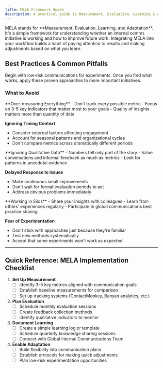 ```yaml
---
title: MELA Framework Guide
description: A practical guide to Measurement, Evaluation, Learning & Adaptation for internal communications effectiveness
---
```



<Aside type="note" title="What is MELA?">
MELA stands for **Measurement, Evaluation, Learning, and Adaptation**. It's a simple framework for understanding whether an internal comms initiative is working and how to improve future work. Integrating MELA into your workflow builds a habit of paying attention to results and making adjustments based on what you learn.
</Aside>

## Best Practices & Common Pitfalls

<Aside type="tip" title="Pro Tip">
Begin with low-risk communications for experiments. Once you find what works, apply these proven approaches to more important initiatives.
</Aside>

### What to Avoid

<Tabs>
<TabItem label="Measurement Mistakes">
**Over-measuring Everything**
- Don't track every possible metric
- Focus on 3-5 key indicators that matter most to your goals
- Quality of insights matters more than quantity of data

**Ignoring Timing Context**
- Consider external factors affecting engagement
- Account for seasonal patterns and organizational cycles
- Don't compare metrics across dramatically different periods
</TabItem>
<TabItem label="Evaluation Errors">
**Ignoring Qualitative Data**
- Numbers tell only part of the story
- Value conversations and informal feedback as much as metrics
- Look for patterns in anecdotal evidence

**Delayed Response to Issues**
- Make continuous small improvements
- Don't wait for formal evaluation periods to act
- Address obvious problems immediately
</TabItem>
<TabItem label="Learning & Adaptation Issues">
**Working in Silos**
- Share your insights with colleagues
- Learn from others' experiences regularly
- Participate in global communications best practice sharing

**Fear of Experimentation**
- Don't stick with approaches just because they're familiar
- Test new methods systematically
- Accept that some experiments won't work as expected
</TabItem>
</Tabs>

---

## Quick Reference: MELA Implementation Checklist

<Steps>

1. **Set Up Measurement** 
   - [ ] Identify 3-5 key metrics aligned with communication goals
   - [ ] Establish baseline measurements for comparison
   - [ ] Set up tracking systems (ContactMonkey, Banyan analytics, etc.)

2. **Plan Evaluation**
   - [ ] Schedule monthly evaluation sessions
   - [ ] Create feedback collection methods
   - [ ] Identify qualitative indicators to monitor

3. **Document Learning**
   - [ ] Create a simple learning log or template
   - [ ] Schedule quarterly knowledge sharing sessions
   - [ ] Connect with Global Internal Communications Team

4. **Enable Adaptation**
   - [ ] Build flexibility into communication plans
   - [ ] Establish protocols for making quick adjustments
   - [ ] Plan low-risk experimentation opportunities

</Steps>
